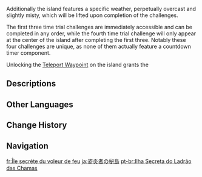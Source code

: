 {{Location Infobox
|image        = <gallery>
Firethief's Secret Isle.png|In-game
Point of Interest Firethief's Secret Isle Map Location.png|Map
</gallery>
|type         = Subarea
|area         = Coatepec Mountain
|region       = Natlan
}}
{{Location Intro|description=It is a hidden isle located south of the coast of [[Coatepec Mountain]]. Initially it is hidden from the [[Map]] but it will be shown after completing all four [[Time Trial Challenge]]s located on the island.}} Additionally the island features a specific weather, perpetually overcast and slightly misty, which will be lifted upon completion of the challenges.

The first three time trial challenges are immediately accessible and can be completed in any order, while the fourth time trial challenge will only appear at the center of the island after completing the first three. Notably these four challenges are unique, as none of them actually feature a countdown timer component.

Unlocking the [[Teleport Waypoint]] on the island grants the {{Achievement|Only the Training Grounds Are Left?}}

<!--
==Quests==
{{Quests by Category List|{{subst:#titleparts:{{subst:PAGENAME}}}} Quests|heo=1}}
--><!--
==NPCs==
*
--><!--
==Interactables==
===Interactable Name===
{{Dialogue Start}}
:''':''' {{tx}}
{{Dialogue End}}
-->
==Descriptions==
{{Description/Viewpoint|Venture to a Secret Isle}}
<!--
==Soundtracks==
{{Soundtracks by Category Table|type=location}}
--><!--
==Lore==

==Gallery==
<gallery>

</gallery>

==Video Guides==
{{EVT
|video   = 
|caption = 
}}
-->
==Other Languages==
{{Other Languages
|en       = Firethief's Secret Isle
|zhs      = 窃火者密岛
|zhs_rm   = Qièhuǒzhě Mì Dǎo
|zht      = 竊火者密島
|zht_rm   = Qièhuǒzhě Mì Dǎo
|zh_tl    = Firethief's Secret Isle
|ja       = 盗炎者の秘島
|ja_rm    = Touensha no Hitou{{Assumed}}
|ja_tl    = 
|ko       = 불 탈취자의 비밀섬
|ko_tl    = 
|es       = Isla Secreta del Robafuegos
|es_tl    = The Firerobber's Secret Isle
|fr       = Île secrète du voleur de feu
|fr_tl    = Fire Thief's Secret Isle
|ru       = Тайный остров Похитителя огня
|ru_tl    = Fire Thief's Secret Isle
|th       = Firethief's Secret Isle
|vi       = Đảo Trộm Lửa Thần Bí
|vi_tl    = 
|de       = Geheime Insel des Flammendiebs
|de_tl    = Secret Island of the Flamethief
|id       = Firethief's Secret Isle
|pt       = Ilha Secreta do Ladrão das Chamas
|pt_tl    = Firethief's Secret Isle
|tr       = Ateş Hırsızının Gizli Adası
|tr_tl    = 
|it       = Isola Segreta del Rubafuoco
|it_tl    = Secret Island of the Firethief
}}

==Change History==
{{Change History|5.0}}

==Navigation==
{{Area Navbox|Natlan}}

[[fr:Île secrète du voleur de feu]]
[[ja:盗炎者の秘島]]
[[pt-br:Ilha Secreta do Ladrão das Chamas]]